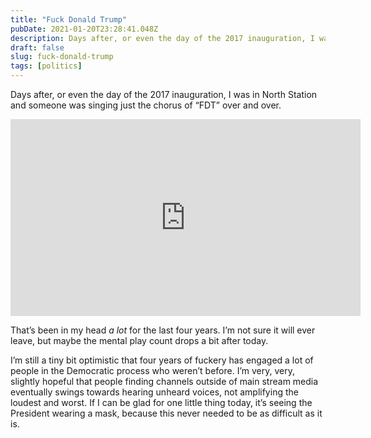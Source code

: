 ```yaml
---
title: "Fuck Donald Trump"
pubDate: 2021-01-20T23:28:41.048Z
description: Days after, or even the day of the 2017 inauguration, I was in North Station and someone was singing just the chorus of “FDT” over and over.
draft: false
slug: fuck-donald-trump
tags: [politics]
---
```


Days after, or even the day of the 2017 inauguration, I was in North Station and someone was singing just the chorus of “FDT” over and over.

<iframe width="560" height="315" src="https://www.youtube.com/embed/WkZ5e94QnWk" frameborder="0" allow="accelerometer; autoplay; clipboard-write; encrypted-media; gyroscope; picture-in-picture" allowfullscreen></iframe>

That’s been in my head _a lot_ for the last four years. I’m not sure it will ever leave, but maybe the mental play count drops a bit after today.

I’m still a tiny bit optimistic that four years of fuckery has engaged a lot of people in the Democratic process who weren’t before. I’m very, very, slightly hopeful that people finding channels outside of main stream media eventually swings towards hearing unheard voices, not amplifying the loudest and worst. If I can be glad for one little thing today, it’s seeing the President wearing a mask, because this never needed to be as difficult as it is.
